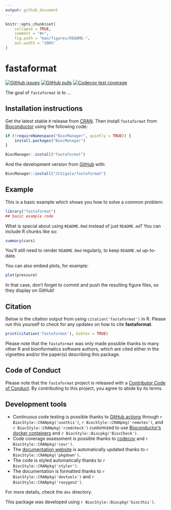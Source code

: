 ```yaml
---
output: github_document
---
```


<!-- README.md is generated from README.Rmd. Please edit that file -->

```r
knitr::opts_chunk$set(
    collapse = TRUE,
    comment = "#>",
    fig.path = "man/figures/README-",
    out.width = "100%"
)
```

# fastaformat

<!-- badges: start -->
[![GitHub issues](https://img.shields.io/github/issues/JCSigala/fastaformat)](https://github.com/JCSigala/fastaformat/issues)
[![GitHub pulls](https://img.shields.io/github/issues-pr/JCSigala/fastaformat)](https://github.com/JCSigala/fastaformat/pulls)
[![Codecov test coverage](https://codecov.io/gh/JCSigala/fastaformat/graph/badge.svg)](https://app.codecov.io/gh/JCSigala/fastaformat)
<!-- badges: end -->

The goal of `fastaformat` is to ...

## Installation instructions

Get the latest stable `R` release from [CRAN](http://cran.r-project.org/). Then install `fastaformat` from [Bioconductor](http://bioconductor.org/) using the following code:

```r
if (!requireNamespace("BiocManager", quietly = TRUE)) {
    install.packages("BiocManager")
}

BiocManager::install("fastaformat")
```

And the development version from [GitHub](https://github.com/JCSigala/fastaformat) with:

```r
BiocManager::install("JCSigala/fastaformat")
```
## Example

This is a basic example which shows you how to solve a common problem:

```r
library("fastaformat")
## basic example code
```

What is special about using `README.Rmd` instead of just `README.md`? You can include R chunks like so:

```r
summary(cars)
```

You'll still need to render `README.Rmd` regularly, to keep `README.md` up-to-date.

You can also embed plots, for example:

```r
plot(pressure)
```

In that case, don't forget to commit and push the resulting figure files, so they display on GitHub!

## Citation

Below is the citation output from using `citation('fastaformat')` in R. Please
run this yourself to check for any updates on how to cite __fastaformat__.

```r
print(citation('fastaformat'), bibtex = TRUE)
```

Please note that the `fastaformat` was only made possible thanks to many other R and bioinformatics software authors, which are cited either in the vignettes and/or the paper(s) describing this package.

## Code of Conduct

Please note that the `fastaformat` project is released with a [Contributor Code of Conduct](http://bioconductor.org/about/code-of-conduct/). By contributing to this project, you agree to abide by its terms.

## Development tools

* Continuous code testing is possible thanks to [GitHub actions](https://www.tidyverse.org/blog/2020/04/usethis-1-6-0/)  through `r BiocStyle::CRANpkg('usethis')`, `r BiocStyle::CRANpkg('remotes')`, and `r BiocStyle::CRANpkg('rcmdcheck')` customized to use [Bioconductor's docker containers](https://www.bioconductor.org/help/docker/) and `r BiocStyle::Biocpkg('BiocCheck')`.
* Code coverage assessment is possible thanks to [codecov](https://codecov.io/gh) and `r BiocStyle::CRANpkg('covr')`.
* The [documentation website](http://JCSigala.github.io/fastaformat) is automatically updated thanks to `r BiocStyle::CRANpkg('pkgdown')`.
* The code is styled automatically thanks to `r BiocStyle::CRANpkg('styler')`.
* The documentation is formatted thanks to `r BiocStyle::CRANpkg('devtools')` and `r BiocStyle::CRANpkg('roxygen2')`.

For more details, check the `dev` directory.

This package was developed using `r BiocStyle::Biocpkg('biocthis')`.


